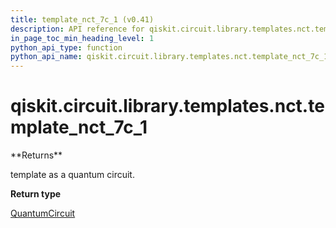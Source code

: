 ```yaml
---
title: template_nct_7c_1 (v0.41)
description: API reference for qiskit.circuit.library.templates.nct.template_nct_7c_1 in qiskit v0.41
in_page_toc_min_heading_level: 1
python_api_type: function
python_api_name: qiskit.circuit.library.templates.nct.template_nct_7c_1
---
```


<span id="qiskit-circuit-library-templates-nct-template-nct-7c-1" />

# qiskit.circuit.library.templates.nct.template\_nct\_7c\_1

<Function id="qiskit.circuit.library.templates.nct.template_nct_7c_1" isDedicatedPage={true} github="https://github.com/qiskit/qiskit/tree/stable/0.23/qiskit/circuit/library/templates/nct/template_nct_7c_1.py" signature="template_nct_7c_1()">
  **Returns**

  template as a quantum circuit.

  **Return type**

  [QuantumCircuit](qiskit.circuit.QuantumCircuit "qiskit.circuit.QuantumCircuit")
</Function>

